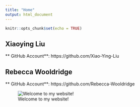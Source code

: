 ```yaml
---
title: "Home"
output: html_document
---
```


```r
knitr::opts_chunk$set(echo = TRUE)
```

## Xiaoying Liu
** GitHub Account**: https://github.com/Xiao-Ying-Liu

## Rebecca Wooldridge
** GitHub Account**: https://github.com/Rebecca-Wooldridge

![Welcome to my website!](https://cdn-images-1.medium.com/max/1200/1*MxlvyZoQh2naoSwdloJcCA.jpeg)
